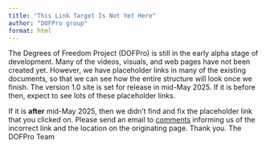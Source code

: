 ```yaml
---
title: "This Link Target Is Not Yet Here"
author: "DOFPro group"
format: html
---
```


::: {.callout-note}
The Degrees of Freedom Project (DOFPro) is still in the early alpha stage of development. Many of the videos, visuals, and web pages have not been created yet. However, we have placeholder links in many of the existing documents, so that we can see how the entire structure will look once we finish. The version 1.0 site is set for release in mid-May 2025. If it is before then, expect to see lots of these placeholder links.
:::
    
::: {.callout-warning}
If it is **after** mid-May 2025, then we didn't find and fix the placeholder link that you clicked on. Please send an email to <a href="mailto:comments@dofpro.org?subject=Broken Link">comments</a> informing us of the incorrect link and the location on the originating page. Thank you. The DOFPro Team
:::
